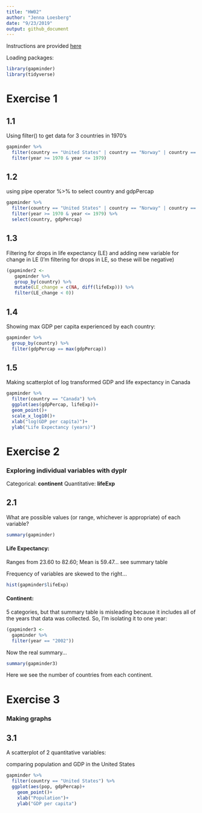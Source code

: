 ```yaml
---
title: "HW02"
author: "Jenna Loesberg"
date: "9/23/2019"
output: github_document
---
```

Instructions are provided [here](https://stat545.stat.ubc.ca/evaluation/hw02/hw02/)

Loading packages:
```r
library(gapminder)
library(tidyverse)
```
# Exercise 1
## 1.1
Using filter() to get data for 3 countries in 1970's
```r
gapminder %>%
  filter(country == "United States" | country == "Norway" | country == "New Zealand") %>%
  filter(year >= 1970 & year <= 1979)
```

## 1.2
using pipe operator %>%  to select country and gdpPercap
```r
gapminder %>%
  filter(country == "United States" | country == "Norway" | country == "New Zealand") %>%
  filter(year >= 1970 & year <= 1979) %>% 
  select(country, gdpPercap)
```

## 1.3
Filtering for drops in life expectancy (LE) and adding new variable for change in LE (I'm filtering for drops in LE, so these will be negative)
```r
(gapminder2 <- 
   gapminder %>% 
   group_by(country) %>% 
   mutate(LE_change = c(NA, diff(lifeExp))) %>% 
   filter(LE_change < 0))
```
## 1.4
Showing max GDP per capita experienced by each country:
```r
gapminder %>%
  group_by(country) %>% 
  filter(gdpPercap == max(gdpPercap))
```

## 1.5
Making scatterplot of log transformed GDP and life expectancy in Canada
```r
gapminder %>%
  filter(country == "Canada") %>% 
  ggplot(aes(gdpPercap, lifeExp))+
  geom_point()+
  scale_x_log10()+
  xlab("log(GDP per capita)")+
  ylab("Life Expectancy (years)")
```

# Exercise 2
### Exploring individual variables with dyplr

Categorical: __continent__ 
Quantitative: __lifeExp__

## 2.1
What are possible values (or range, whichever is appropriate) of each variable?

```r
summary(gapminder)
```
#### Life Expectancy: 
Ranges from 23.60 to 82.60; Mean is 59.47... see summary table

Frequency of variables are skewed to the right...
```r
hist(gapminder$lifeExp)
```

#### Continent:
5 categories, but that summary table is misleading because it includes all of the years that data was collected. So, I'm isolating it to one year:
```r
(gapminder3 <- 
  gapminder %>% 
  filter(year == "2002"))
```

Now the real summary...

```r
summary(gapminder3)
```
Here we see the number of countries from each continent.

# Exercise 3
### Making graphs

## 3.1
A scatterplot of 2 quantitative variables:

comparing population and GDP in the United States
```r
gapminder %>% 
  filter(country == "United States") %>% 
  ggplot(aes(pop, gdpPercap)+
    geom_point()+
    xlab("Population")+
    ylab("GDP per capita")
  
  
```


